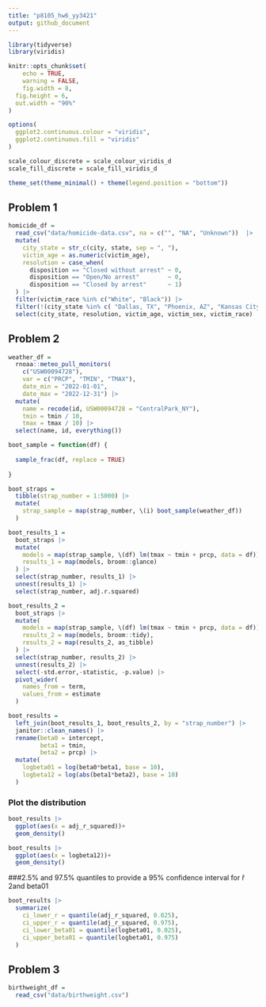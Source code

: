 ```yaml
---
title: "p8105_hw6_yy3421"
output: github_document
---
```


```r
library(tidyverse)
library(viridis)

knitr::opts_chunk$set(
	echo = TRUE,
	warning = FALSE,
	fig.width = 8, 
  fig.height = 6,
  out.width = "90%"
)

options(
  ggplot2.continuous.colour = "viridis",
  ggplot2.continuous.fill = "viridis"
)

scale_colour_discrete = scale_colour_viridis_d
scale_fill_discrete = scale_fill_viridis_d

theme_set(theme_minimal() + theme(legend.position = "bottom"))
```

## Problem 1

```r
homicide_df = 
  read_csv("data/homicide-data.csv", na = c("", "NA", "Unknown"))  |> 
  mutate(
    city_state = str_c(city, state, sep = ", "),
    victim_age = as.numeric(victim_age),
    resolution = case_when(
      disposition == "Closed without arrest" ~ 0,
      disposition == "Open/No arrest"        ~ 0,
      disposition == "Closed by arrest"      ~ 1)
  ) |> 
  filter(victim_race %in% c("White", "Black")) |> 
  filter(!(city_state %in% c( "Dallas, TX", "Phoenix, AZ", "Kansas City, MO", "Tulsa, AL"))) |> 
  select(city_state, resolution, victim_age, victim_sex, victim_race)
```


## Problem 2

```r
weather_df = 
  rnoaa::meteo_pull_monitors(
    c("USW00094728"),
    var = c("PRCP", "TMIN", "TMAX"), 
    date_min = "2022-01-01",
    date_max = "2022-12-31") |>
  mutate(
    name = recode(id, USW00094728 = "CentralPark_NY"),
    tmin = tmin / 10,
    tmax = tmax / 10) |>
  select(name, id, everything())
```


```r

boot_sample = function(df) {
  
  sample_frac(df, replace = TRUE)
  
}

```

```r
boot_straps = 
  tibble(strap_number = 1:5000) |> 
  mutate(
    strap_sample = map(strap_number, \(i) boot_sample(weather_df))
  )

boot_results_1 = 
  boot_straps |> 
  mutate(
    models = map(strap_sample, \(df) lm(tmax ~ tmin + prcp, data = df)),
    results_1 = map(models, broom::glance)
  ) |> 
  select(strap_number, results_1) |> 
  unnest(results_1) |> 
  select(strap_number, adj.r.squared)

boot_results_2 = 
  boot_straps |> 
  mutate(
    models = map(strap_sample, \(df) lm(tmax ~ tmin + prcp, data = df)),
    results_2 = map(models, broom::tidy),
    results_2 = map(results_2, as_tibble)
  ) |> 
  select(strap_number, results_2) |> 
  unnest(results_2) |>
  select(-std.error,-statistic, -p.value) |> 
  pivot_wider(
    names_from = term,
    values_from = estimate
  )

boot_results = 
  left_join(boot_results_1, boot_results_2, by = "strap_number") |> 
  janitor::clean_names() |> 
  rename(beta0 = intercept,
         beta1 = tmin,
         beta2 = prcp) |> 
  mutate(
    logbeta01 = log(beta0*beta1, base = 10),
    logbeta12 = log(abs(beta1*beta2), base = 10)
  )
```

### Plot the distribution

```r
boot_results |> 
  ggplot(aes(x = adj_r_squared))+
  geom_density()

boot_results |> 
  ggplot(aes(x = logbeta12))+
  geom_density()
```


###2.5% and 97.5% quantiles to provide a 95% confidence interval for r̂ 2and beta01
```r
boot_results |> 
  summarize(
    ci_lower_r = quantile(adj_r_squared, 0.025),
    ci_upper_r = quantile(adj_r_squared, 0.975),
    ci_lower_beta01 = quantile(logbeta01, 0.025),
    ci_upper_beta01 = quantile(logbeta01, 0.975)
  )
```


## Problem 3

```r
birthweight_df = 
  read_csv("data/birthweight.csv") 
```

